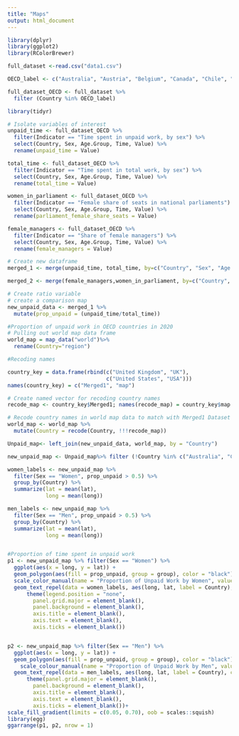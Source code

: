 ```yaml
---
title: "Maps"
output: html_document
---
```


```r
library(dplyr)
library(ggplot2)
library(RColorBrewer)
```


```r
full_dataset <-read.csv("data1.csv")
```


```r
OECD_label <- c("Australia", "Austria", "Belgium", "Canada", "Chile", "Colombia", "Costa Rica", "Czech Republic", "Denmark", "Estonia", "Finland", "France", "Germany", "Greece", "Hungary", "Iceland", "Ireland", "Israel", "Italy", "Japan", "Korea", "Latvia", "Lithuania", "Luxembourg", "Mexico", "Netherlands", "New Zealand", "Norway", "Poland", "Portugal", "Slovak Republic", "Slovenia", "Spain", "Sweden", "Switzerland", "Turkey", "United Kingdom", "United States")

full_dataset_OECD <- full_dataset %>%
  filter (Country %in% OECD_label)
```



```r
library(tidyr)

# Isolate variables of interest
unpaid_time <- full_dataset_OECD %>%
  filter(Indicator == "Time spent in unpaid work, by sex") %>%
  select(Country, Sex, Age.Group, Time, Value) %>%
  rename(unpaid_time = Value)

total_time <- full_dataset_OECD %>%
  filter(Indicator == "Time spent in total work, by sex") %>%
  select(Country, Sex, Age.Group, Time, Value) %>%
  rename(total_time = Value)

women_in_parliament <- full_dataset_OECD %>%
  filter(Indicator == "Female share of seats in national parliaments") %>%
  select(Country, Sex, Age.Group, Time, Value) %>%
  rename(parliament_female_share_seats = Value)

female_managers <- full_dataset_OECD %>%
  filter(Indicator == "Share of female managers") %>%
  select(Country, Sex, Age.Group, Time, Value) %>%
  rename(female_managers = Value)

# Create new dataframe
merged_1 <- merge(unpaid_time, total_time, by=c("Country", "Sex", "Age.Group", "Time"))

merged_2 <- merge(female_managers,women_in_parliament, by=c("Country", "Sex", "Age.Group", "Time"))

# Create ratio variable
# create a comparison map 
new_unpaid_data <- merged_1 %>%
  mutate(prop_unpaid = (unpaid_time/total_time))
```

```r
#Proportion of unpaid work in OECD countries in 2020 
# Pulling out world map data frame
world_map = map_data("world")%>%
  rename(Country="region")

#Recoding names

country_key = data.frame(rbind(c("United Kingdom", "UK"), 
                               c("United States", "USA")))
names(country_key) = c("Merged1", "map")

# Create named vector for recoding country names
recode_map <- country_key$Merged1; names(recode_map) = country_key$map

# Recode country names in world map data to match with Merged1 Dataset
world_map <- world_map %>%
  mutate(Country = recode(Country, !!!recode_map))

Unpaid_map<- left_join(new_unpaid_data, world_map, by = "Country")

new_unpaid_map <- Unpaid_map%>% filter (!Country %in% c("Australia", "Canada", "Japan", "Korea", "United States", "Mexico", "New Zealand"))

women_labels <- new_unpaid_map %>%
  filter(Sex == "Women", prop_unpaid > 0.5) %>%
  group_by(Country) %>%
  summarize(lat = mean(lat),
            long = mean(long))

men_labels <- new_unpaid_map %>%
  filter(Sex == "Men", prop_unpaid > 0.5) %>%
  group_by(Country) %>%
  summarize(lat = mean(lat),
            long = mean(long))


#Proportion of time spent in unpaid work 
p1 <- new_unpaid_map %>% filter(Sex == "Women") %>%
  ggplot(aes(x = long, y = lat)) +
  geom_polygon(aes(fill = prop_unpaid, group = group), color = "black")+
  scale_color_manual(name = "Proportion of Unpaid Work by Women", values = cbPalette) +
  geom_text_repel(data = women_labels, aes(long, lat, label = Country), color = "orange") +
      theme(legend.position = "none",
        panel.grid.major = element_blank(), 
        panel.background = element_blank(),
        axis.title = element_blank(), 
        axis.text = element_blank(),
        axis.ticks = element_blank())


p2 <- new_unpaid_map %>% filter(Sex == "Men") %>%
  ggplot(aes(x = long, y = lat)) +
  geom_polygon(aes(fill = prop_unpaid, group = group), color = "black") +
    scale_colour_manual(name = "Proportion of Unpaid Work by Men", values = cbPalette) +
  geom_text_repel(data = men_labels, aes(long, lat, label = Country), color = "orange") +
      theme(panel.grid.major = element_blank(), 
        panel.background = element_blank(),
        axis.title = element_blank(), 
        axis.text = element_blank(),
        axis.ticks = element_blank())+
scale_fill_gradient(limits = c(0.05, 0.70), oob = scales::squish)
library(egg)
ggarrange(p1, p2, nrow = 1)
```

